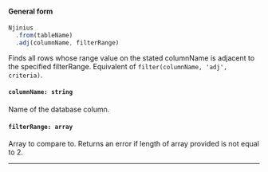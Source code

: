 
#### General form
<!-- prettier-ignore -->
```js {3} 
Njinius
  .from(tableName)
  .adj(columnName, filterRange)
```

Finds all rows whose range value on the stated columnName is adjacent to the specified filterRange. Equivalent of `filter(columnName, 'adj', criteria)`.

#### `columnName: string`
Name of the database column.

#### `filterRange: array`
Array to compare to. Returns an error if length of array provided is not equal to 2.

---